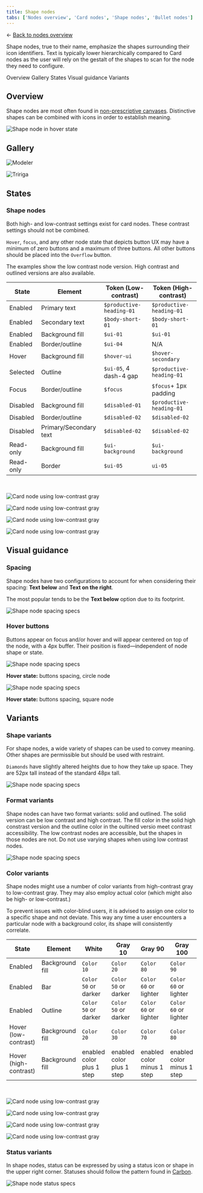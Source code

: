 ```yaml
---
title: Shape nodes
tabs: ['Nodes overview', 'Card nodes', 'Shape nodes', 'Bullet nodes']
---
```



<- [Back to nodes overview](https://pages.github.ibm.com/cdai-design/pal/patterns/canvas/nodes/nodes-overview)


<PageDescription>

Shape nodes, true to their name, emphasize the shapes surrounding their icon identifiers. Text is typically lower hierarchically compared to Card nodes as the user will rely on the gestalt of the shapes to scan for the node they need to configure.

</PageDescription>


<AnchorLinks>
  <AnchorLink>Overview</AnchorLink>
  <AnchorLink>Gallery</AnchorLink>
  <AnchorLink>States</AnchorLink>
  <AnchorLink>Visual guidance</AnchorLink>
    <AnchorLink>Variants</AnchorLink>
</AnchorLinks>


## Overview

Shape nodes are most often found in [non-prescriptive canvases](../canvas-style#non-prescriptive-flows). Distinctive shapes can be combined with icons in order to establish meaning.


<Row>

 <Column colMd={8} colLg={8}>

 ![Shape node in hover state](../images/shapeNodeEnabled.png)

 </Column>
</Row>

## Gallery

<ImageGallery>


<ImageGalleryImage alt="Modeler" title="Modeler flows" col={4}>

![Modeler](../images/gallery/modelerNodes.png)

</ImageGalleryImage>  


<ImageGalleryImage alt="Tririga" title="Tririga" col={4}>

![Tririga](../images/gallery/tririga.png)

</ImageGalleryImage>  

</ImageGallery>

## States

### Shape nodes

Both high- and low-contrast settings exist for card nodes. These contrast settings should not be combined.

`Hover`, `focus`, and any other node state that depicts button UX may have a minimum of zero buttons and a maximum of three buttons. All other buttons should be placed into the `Overflow` button. 


<InlineNotification>

The examples show the low contrast node version. High contrast and outlined versions are also available.

</InlineNotification>


| State | Element      | Token (Low-contrast)     | Token (High-contrast)     |
| -------- | --------- | ---------- | ---------- |
| Enabled        | Primary text         | `$productive-heading-01`          | `$productive-heading-01`          |
| Enabled        | Secondary text         | `$body-short-01`          | `$body-short-01`           |
| Enabled        | Background fill         | `$ui-01`          | `$ui-01`          |
| Enabled        | Border/outline         | `$ui-04`          | N/A          |
| Hover        | Background fill         | `$hover-ui`          | `$hover-secondary`             |
| Selected        | Outline         | `$ui-05`, 4 dash-4 gap          | `$productive-heading-01`          |
| Focus        | Border/outline      | `$focus`         | `$focus`+ 1px padding         |
| Disabled        | Background fill         | `$disabled-01`          | `$productive-heading-01`          |
| Disabled        | Border/outline       | `$disabled-02`          | `$disabled-02`          |
| Disabled        | Primary/Secondary text         | `$disabled-02`          | `$disabled-02`            |
| Read-only        | Background fill         | `$ui-background`          | `$ui-background`              |
| Read-only        | Border         | `$ui-05`          | `ui-05`         |

<br />

<Row>

<Column colLg={12}>
<Tabs>
<Tab label="White theme">

  ![Card node using low-contrast gray](../images/shapeNodeWhiteTheme.png)

</Tab>

<Tab label="Gray 10 theme">

  ![Card node using low-contrast gray](../images/shapeNodeGray10Theme.png)

</Tab>

<Tab label="Gray 90 theme">

  ![Card node using low-contrast gray](../images/shapeNodeGray90Theme.png)

</Tab>

<Tab label="Gray 100 theme">

  ![Card node using low-contrast gray](../images/shapeNodeGray100Theme.png)

</Tab>

</Tabs>

</Column>

</Row>




## Visual guidance



### Spacing

Shape nodes have two configurations to account for when considering their spacing: **Text below** and **Text on the right**. 

The most popular tends to be the **Text below** option due to its footprint.

<Row>

 <Column colMd={8} colLg={8} >

![Shape node spacing specs](../images/shapeNodeSpacing.png)

 </Column>

</Row>


### Hover buttons

Buttons appear on focus and/or hover and will appear centered on top of the node, with a 4px buffer. Their position is fixed—independent of node shape or state.

<Row>
  <Column colMd={4} colLg={4}>


 ![Shape node spacing specs](../images/shapeNodeHoverCircle.png)

 <Caption>

 **Hover state:** buttons spacing, circle node

 </Caption>

  </Column>
  <Column colMd={4} colLg={4}>


 ![Shape node spacing specs](../images/shapeNodeHoverSquare.png)

 <Caption>

**Hover state:** buttons spacing, square node

 </Caption>

  </Column>

</Row>



 ## Variants


### Shape variants

For shape nodes, a wide variety of shapes can be used to convey meaning. Other shapes are permissible but should be used with restraint.

<InlineNotification>

`Diamonds` have slightly altered heights due to how they take up space. They are 52px tall instead of the standard 48px tall.

</InlineNotification>

<Row>
  <Column colMd={8} colLg={8}>

![Shape node spacing specs](../images/shapeNodeShapes.png)

</Column>
</Row>

### Format variants

Shape nodes can have two format variants: solid and outlined. The solid version can be low contrast and high contrast. The fill color in the solid high constrast version and the outline color in the oultined versio meet contrast accessibility. The low contrast nodes are accessible, but the shapes in those nodes are not. Do not use varying shapes when using low contrast nodes.

<Row>
  <Column colMd={8} colLg={8}>

![Shape node spacing specs](../images/shapeNodeFormatVariants.png)

</Column>
</Row>

### Color variants

Shape nodes might use a number of color variants from high-contrast gray to low-contrast gray. They may also employ actual color (which might also be high- or low-contrast.)

To prevent issues with color-blind users, it is advised to assign one color to a specific shape and not deviate. This way any time a user encounters a particular node with a background color, its shape will consistently correlate. 

| State | Element      | White     |   Gray 10 | Gray 90      | Gray 100     |
| -------- | --------- | ---------- | -------- | --------- | ---------- |
| Enabled        | Background fill    | `Color 10`    | `Color 20`   | `Color 80`    | `Color 90`          |
| Enabled        | Bar    | `Color 50` or darker  | `Color 50` or darker  | `Color 60` or lighter  | `Color 60` or lighter          |
| Enabled        | Outline    | `Color 50` or darker  | `Color 50` or darker  | `Color 60` or lighter  | `Color 60` or lighter          |
| Hover (low-contrast)       | Background fill   | `Color 20`  | `Color 30`  | `Color 70`  | `Color 80`         |
| Hover (high-contrast)       | Background fill   | enabled color plus 1 step   | enabled color plus 1 step   | enabled color minus 1 step        | enabled color minus 1 step        |

<br />

<Row>

<Column colLg={8}>
<Tabs>
<Tab label="White theme">

  ![Card node using low-contrast gray](../images/shapeNodeColors.png)

</Tab>

<Tab label="Gray 10 theme">

  ![Card node using low-contrast gray](../images/shapeNodeColorsGray10.png)

</Tab>

<Tab label="Gray 90 theme">

  ![Card node using low-contrast gray](../images/shapeNodeColorsGray90.png)

</Tab>

<Tab label="Gray 100 theme">

  ![Card node using low-contrast gray](../images/shapeNodeColorsGray100.png)

</Tab>

</Tabs>

</Column>

</Row>



### Status variants

In shape nodes, status can be expressed by using a status icon or shape in the upper right corner. Statuses should follow the pattern found in [Carbon](https://www.carbondesignsystem.com/patterns/status-indicator-pattern/#choosing-for-context).



<Row>
  <Column colMd={8} colLg={8}>

![Shape node status specs](../images/shapeNodeStatus.png)

</Column>
</Row>
